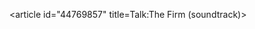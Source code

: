 <article id="44769857" title=Talk:The Firm (soundtrack)>
	<talkpage id="44769857" title="Talk:The Firm (soundtrack)">
{{album}}
	</talkpage>
</article>